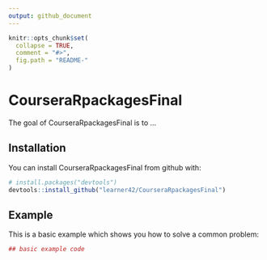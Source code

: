 ```yaml
---
output: github_document
---
```


<!-- README.md is generated from README.Rmd. Please edit that file -->

```r
knitr::opts_chunk$set(
  collapse = TRUE,
  comment = "#>",
  fig.path = "README-"
)
```

# CourseraRpackagesFinal

The goal of CourseraRpackagesFinal is to ...

## Installation

You can install CourseraRpackagesFinal from github with:

```r
# install.packages("devtools")
devtools::install_github("learner42/CourseraRpackagesFinal")
```

## Example

This is a basic example which shows you how to solve a common problem:

```r
## basic example code
```
